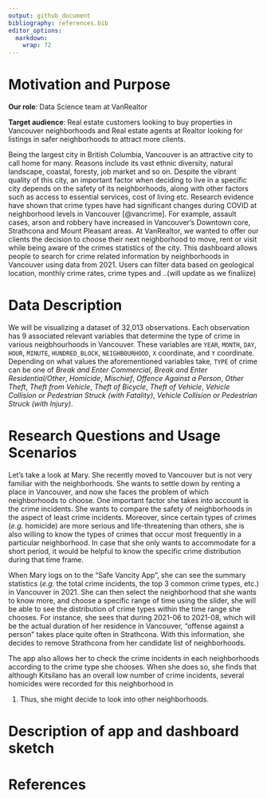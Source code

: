 ```yaml
---
output: github_document
bibliography: references.bib
editor_options: 
  markdown: 
    wrap: 72
---
```


# Motivation and Purpose

**Our role**: Data Science team at VanRealtor

**Target audience**: Real estate customers looking to buy properties in
Vancouver neighborhoods and Real estate agents at Realtor looking for
listings in safer neighborhoods to attract more clients.

Being the largest city in British Columbia, Vancouver is an attractive
city to call home for many. Reasons include its vast ethnic diversity,
natural landscape, coastal, foresty, job market and so on. Despite the
vibrant quality of this city, an important factor when deciding to live
in a specific city depends on the safety of its neighborhoods, along
with other factors such as access to essential services, cost of living
etc. Research evidence have shown that crime types have had significant
changes during COVID at neighborhood levels in Vancouver [\@vancrime].
For example, assault cases, arson and robbery have increased in
Vancouver's Downtown core, Strathcona and Mount Pleasant areas. At
VanRealtor, we wanted to offer our clients the decision to choose their
next neighborhood to move, rent or visit while being aware of the crimes
statistics of the city. This dashboard allows people to search for crime
related information by neighborhoods in Vancouver using data from 2021.
Users can filter data based on geological location, monthly crime rates,
crime types and ..(will update as we finaliize)

# Data Description

We will be visualizing a dataset of 32,013 observations. Each
observation has 9 associated relevant variables that determine the type
of crime in various neigbhourhoods in Vancouver. These variables are
`YEAR`, `MONTH`, `DAY`, `HOUR`, `MINUTE`, `HUNDRED_BLOCK`,
`NEIGHBOURHOOD`, `X` coordinate, and `Y` coordinate. Depending on what
values the aforementioned variables take, `TYPE` of crime can be one of
*Break and Enter Commercial*, *Break and Enter Residential/Other*,
*Homicide*, *Mischief*, *Offence Against a Person*, *Other Theft*,
*Theft from Vehicle*, *Theft of Bicycle*, *Theft of Vehicle*, *Vehicle
Collision or Pedestrian Struck (with Fatality)*, *Vehicle Collision or
Pedestrian Struck (with Injury)*.

# Research Questions and Usage Scenarios

Let's take a look at Mary. She recently moved to Vancouver but is not
very familiar with the neighborhoods. She wants to settle down by
renting a place in Vancouver, and now she faces the problem of which
neighborhoods to choose. One important factor she takes into account is
the crime incidents. She wants to compare the safety of neighborhoods in
the aspect of least crime incidents. Moreover, since certain types of
crimes (*e.g.* homicide) are more serious and life-threatening than
others, she is also willing to know the types of crimes that occur most
frequently in a particular neighborhood. In case that she only wants to
accommodate for a short period, it would be helpful to know the specific
crime distribution during that time frame.

When Mary logs on to the "Safe Vancity App", she can see the summary
statistics (*e.g.* the total crime incidents, the top 3 common crime
types, etc.) in Vancouver in 2021. She can then select the neighborhood
that she wants to know more, and choose a specific range of time using
the slider, she will be able to see the distribution of crime types
within the time range she chooses. For instance, she sees that during
2021-06 to 2021-08, which will be the actual duration of her residence
in Vancouver, "offense against a person" takes place quite often in
Strathcona. With this information, she decides to remove Strathcona from
her candidate list of neighborhoods.

The app also allows her to check the crime incidents in each
neighborhoods according to the crime type she chooses. When she does so,
she finds that although Kitsilano has an overall low number of crime
incidents, several homicides were recorded for this neighborhood in

1.  Thus, she might decide to look into other neighborhoods.

# Description of app and dashboard sketch

# References

